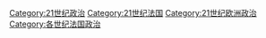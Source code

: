 [[Category:21世纪政治|Category:21世纪政治]]
[[Category:21世纪法国|Category:21世纪法国]]
[[Category:21世纪欧洲政治|Category:21世纪欧洲政治]]
[[Category:各世纪法国政治|Category:各世纪法国政治]]